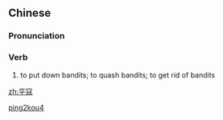 ==Chinese==
{{zh-forms}}

===Pronunciation===
{{zh-pron
|m=píngkòu
|cat=v
}}

===Verb===
{{zh-verb}}

# {{lb|zh|archaic}} to put down bandits; to quash bandits; to get rid of bandits

[[Category:Mandarin archaic terms|ping2kou4]]

[[zh:平寇]]